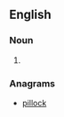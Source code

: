 {{also|liplock|lip-lock}}
==English==

===Noun===
{{en-noun|head=[[lip]] [[lock]]}}

# {{alternative spelling of|liplock|lang=en}}

===Anagrams===
* [[pillock#English|pillock]]